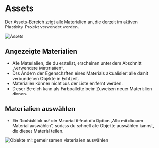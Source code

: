 # Assets

Der Assets-Bereich zeigt alle Materialien an, die derzeit im aktiven Plasticity-Projekt verwendet werden.

![Assets](/img/assets.png)

## Angezeigte Materialien

- Alle Materialien, die du erstellst, erscheinen unter dem Abschnitt „Verwendete Materialien“.
- Das Ändern der Eigenschaften eines Materials aktualisiert alle damit verbundenen Objekte in Echtzeit.
- Materialien können nicht aus der Liste entfernt werden.
- Dieser Bereich kann als Farbpallette beim Zuweisen neuer Materialien dienen.

## Materialien auswählen

- Ein Rechtsklick auf ein Material öffnet die Option „Alle mit diesem Material auswählen“, sodass du schnell alle Objekte auswählen kannst, die dieses Material teilen.

![Objekte mit gemeinsamen Materialien auswählen](/img/assets-select-materials.png)
